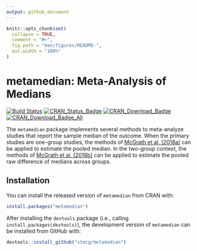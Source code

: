 ```yaml
---
output: github_document
---
```


<!-- README.md is generated from README.Rmd. Please edit that file -->

```r
knitr::opts_chunk$set(
  collapse = TRUE,
  comment = "#>",
  fig.path = "man/figures/README-",
  out.width = "100%"
)
```
# metamedian: Meta-Analysis of Medians

[![Build Status](https://travis-ci.org/stmcg/metamedian.svg?branch=master)](https://travis-ci.org/stmcg/metamedian)
[![CRAN_Status_Badge](https://www.r-pkg.org/badges/version/metamedian)](https://cran.r-project.org/package=metamedian)
[![CRAN_Download_Badge](https://cranlogs.r-pkg.org/badges/metamedian)](https://www.r-pkg.org/pkg/metamedian)
[![CRAN_Download_Badge_All](https://cranlogs.r-pkg.org/badges/grand-total/metamedian)](https://www.r-pkg.org/pkg/metamedian)

The `metamedian` package implements several methods to meta-analyze studies that report the sample median of the outcome. When the primary studies are one-group studies, the methods of [McGrath et al. (2018a)](https://onlinelibrary.wiley.com/doi/abs/10.1002/sim.8013?af=R) can be applied to estimate the pooled median. In the two-group context, the methods of [McGrath et al. (2018b)](https://arxiv.org/abs/1809.01278) can be applied to estimate the pooled raw difference of medians across groups.

## Installation

You can install the released version of `metamedian` from CRAN with:

``` r
install.packages("metamedian")
```

After installing the `devtools` package (i.e., calling `install.packages(devtools)`), the development version of `metamedian` can be installed from GitHub with:
``` r
devtools::install_github("stmcg/metamedian")
```

